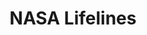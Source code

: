 ---
title: NASA Lifelines
url: https://nasalifelines.org/
image: ./media/lifelines.png
group: Platinum
---